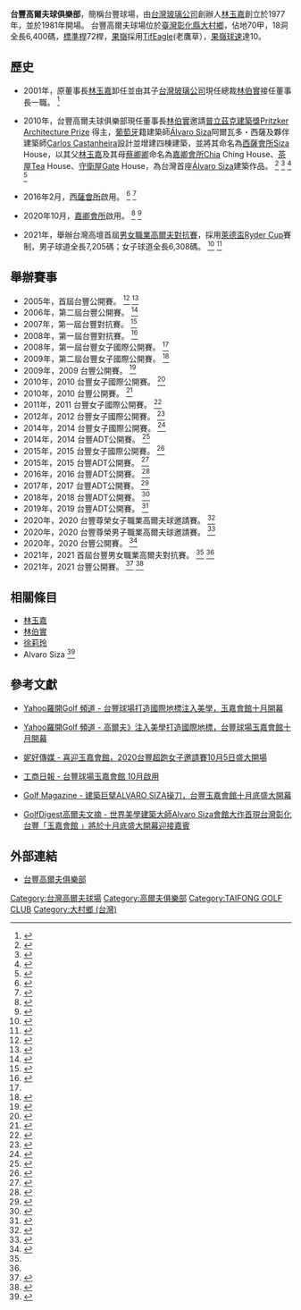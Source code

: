 {{Infobox Company
| company_name        = 台豐興業股份有限公司
| company_name_en     = Taifong Golf Club
| company_logo        = Taifong_golf_club_logo.jpg
| company_type        = [[股份有限公司|股份有限公司]]
| original_text       = 
| original_spelling   = 
| company_slogan      = 
| market_information  = 
| profit              = 
| local_code_name             = TW
| local_code             = 20771954
| predecessor         =
| successor           =
| foundation          ={{Start date and age|1977|age=no}}
| founder             = [[林玉嘉|林玉嘉]]
| location            = {{ROC-TW}}<br>[[彰化縣|彰化縣]][[大村鄉_(台灣)|大村鄉]][[學府路|學府路]]77號<br>
| area_served         = 
| key_people          = [[董事長|董事長]]：[[林伯實|林伯實]]
| industry            = 運動休閒服務業
| products            = [[高爾夫球|高爾夫球]]、[[西式餐飲|西式餐飲]]、[[中式桌菜|中式桌菜]]、[[咖啡廳|咖啡廳]]、[[輕食|輕食]]
| services            = 
| revenue             = 
| operating_income    = 
| equity              =
| num_employees       = 
| parent              = 
| divisions           = 
| subsid              = 
| zip_code            = 
| capital             = 
| market_value        = 
| accounting_period   = 
| major_shareholder   = 
| homepage            = http://www.taifonggolf.com.tw/tc/about.html
| total_asset         = 
| net_asset           = 
| P/E ratio           = 
| earnings per share  = 
| Net asset value     = 
| width               = 200px
}}


'''台豐高爾夫球俱樂部'''，簡稱台豐球場，由[[台灣玻璃公司|台灣玻璃公司]]創辦人[[林玉嘉|林玉嘉]]創立於1977年，並於1981年開場。
台豐高爾夫球場位於[[臺灣|臺灣]][[彰化縣|彰化縣]][[大村鄉_(台灣)|大村鄉]]，佔地70甲，18洞全長6,400碼，[[標準桿|標準桿]]72桿，[[果嶺|果嶺]]採用[[TifEagle|TifEagle]](老鷹草），[[果嶺球速|果嶺球速]]達10。

==歷史==
* 2001年，原董事長[[林玉嘉|林玉嘉]]卸任並由其子[[台灣玻璃公司|台灣玻璃公司]]現任總裁[[林伯實|林伯實]]接任董事長一職。 <ref>{{cite web |title=中華民國高爾夫球場事業協進會|url=http://www.taiwangca.org.tw/course/data.php?pid=9&id=128}}</ref>

* 2010年，台豐高爾夫球俱樂部現任董事長[[林伯實|林伯實]]邀請[[普立茲克建築獎|普立茲克建築獎]][[Pritzker_Architecture_Prize|Pritzker Architecture Prize]] 得主，[[葡萄牙|葡萄牙]]籍建築師[[Álvaro_Siza|Álvaro Siza]]阿爾瓦多・西薩及夥伴建築師[[Carlos_Castanheira|Carlos Castanheira]]設計並增建四棟建築，並將其命名為[[西薩會所|西薩會所]]Siza House，以其父[[林玉嘉|林玉嘉]]及其母[[蔡卿卿|蔡卿卿]]命名為[[嘉卿會所|嘉卿會所]]Chia Ching House、[[茶屋|茶屋]]Tea House、[[守衛屋|守衛屋]]Gate House，為台灣首座[[Álvaro_Siza|Álvaro Siza]]建築作品。 <ref>{{cite web|title=Alvaro Siza's Taifong Golf Club Opens in Changhua, Taiwan|url=https://www.archdaily.com/540450/alvaro-siza-s-taifong-golf-club-opens-in-taichung-taiwan|access-date=2020-08-26|archive-date=2020-11-19|archive-url=https://web.archive.org/web/20201119150038/https://www.archdaily.com/540450/alvaro-siza-s-taifong-golf-club-opens-in-taichung-taiwan|dead-url=no}}</ref> <ref>{{cite web|title=PPAPER - 台豐高爾夫俱樂部建築大師在果嶺上的詩意佈局|url=https://www.ppaper.net/page/1477|access-date=2021-01-24|archive-date=2021-01-30|archive-url=https://web.archive.org/web/20210130232340/https://www.ppaper.net/page/1477|dead-url=no}}</ref> <ref>{{cite web|title=La Vie - Álvaro Siza操刀「嘉卿會所」啟用！伏於中台灣丘陵上的白色優雅建築|url=https://www.wowlavie.com/article/ae2002115?fbclid=iwar1xg4vdauadbxpknxfmrip6szw86pwkfplfo-jjzcn-rjchgqut0yaiqrc|access-date=2021-01-24|archive-date=2021-01-29|archive-url=https://web.archive.org/web/20210129081822/https://www.wowlavie.com/article/ae2002115?fbclid=iwar1xg4vdauadbxpknxfmrip6szw86pwkfplfo-jjzcn-rjchgqut0yaiqrc|dead-url=no}}</ref> <ref>{{cite web|title=明日誌 MOT TIMES - 建築大師Álvaro Siza在台力作「台豐嘉卿會所」啟用！以回應地景的詩意語言，為彰化打造國際建築新地標|url=http://www.mottimes.com/cht/article_detail.php?serial=1207&type=1|access-date=2021-01-24|archive-date=2021-01-31|archive-url=https://web.archive.org/web/20210131030127/http://www.mottimes.com/cht/article_detail.php?serial=1207&type=1|dead-url=no}}</ref> 

* 2016年2月，[[西薩會所|西薩會所]]啟用。 <ref>{{cite web|title=Álvaro Siza－去蕪存菁必然會水到渠成 : 走讀台豐西薩會館|url=https://solomo.xinmedia.com/archi/13647-AlvaroSiza|access-date=2020-08-26|archive-date=2016-11-13|archive-url=https://web.archive.org/web/20161113012625/http://solomo.xinmedia.com/archi/13647-AlvaroSiza|dead-url=no}}</ref> <ref>{{cite web|title=Álvaro Siza－台豐高爾夫球場西薩會館The Siza House|url=https://solomo.xinmedia.com/archi/13653-AlvaroSiza|access-date=2020-08-26|archive-date=2016-11-13|archive-url=https://web.archive.org/web/20161113011535/http://solomo.xinmedia.com/archi/13653-AlvaroSiza|dead-url=no}}</ref>

* 2020年10月，[[嘉卿會所|嘉卿會所]]啟用。 <ref>{{cite web|title=Golf Magazine - 十年磨一劍，台豐球場嘉卿會所10月30日正式啟用|url=https://www.nihaopro.com/course/十年磨一劍，台豐球場嘉卿會所10月30日正式啟用/|access-date=2021-08-20|archive-date=2020-12-05|archive-url=https://web.archive.org/web/20201205143800/https://www.nihaopro.com/course/%E5%8D%81%E5%B9%B4%E7%A3%A8%E4%B8%80%E5%8A%8D%EF%BC%8C%E5%8F%B0%E8%B1%90%E7%90%83%E5%A0%B4%E5%98%89%E5%8D%BF%E6%9C%83%E6%89%8010%E6%9C%8830%E6%97%A5%E6%AD%A3%E5%BC%8F%E5%95%9F%E7%94%A8/|dead-url=no}}</ref> <ref>{{cite web|title=ALBA 阿路巴高爾夫雜誌 - 台豐高爾夫俱樂部 「嘉卿會所」正式開幕|url=https://www.albagolf.com.tw/zh-tw/life_detail/台豐高爾夫俱樂部%20「嘉卿會所」正式開幕|access-date=2021-08-20|archive-date=2020-12-02|archive-url=https://web.archive.org/web/20201202085002/https://albagolf.com.tw/zh-tw/life_detail/%E5%8F%B0%E8%B1%90%E9%AB%98%E7%88%BE%E5%A4%AB%E4%BF%B1%E6%A8%82%E9%83%A8%20%E3%80%8C%E5%98%89%E5%8D%BF%E6%9C%83%E6%89%80%E3%80%8D%E6%AD%A3%E5%BC%8F%E9%96%8B%E5%B9%95|dead-url=no}}</ref>

* 2021年，舉辦台灣高壇首屆[[男女職業高爾夫對抗賽|男女職業高爾夫對抗賽]]，採用[[萊德盃|萊德盃]][[Ryder_Cup|Ryder Cup]]賽制，男子球道全長7,205碼；女子球道全長6,308碼。 <ref name="#1">{{cite web |title=中國時報 - 台豐男女職業高爾夫對抗賽 1月12日歷史性開打|url=https://www.chinatimes.com/realtimenews/20210104003784-260403?chdtv
}}</ref> <ref name="#2">{{cite web|title=GOLF Magazine -《2021台豐男女職業高爾夫對抗賽》男女面子之爭，今起台豐球場引爆戰火|url=https://www.nihaopro.com/news/%E3%80%8A2021%E5%8F%B0%E8%B1%90%E7%94%B7%E5%A5%B3%E8%81%B7%E6%A5%AD%E9%AB%98%E7%88%BE%E5%A4%AB%E5%B0%8D%E6%8A%97%E8%B3%BD%E3%80%8B%E7%94%B7%E5%A5%B3%E9%9D%A2%E5%AD%90%E4%B9%8B%E7%88%AD%EF%BC%8C/|access-date=2021-01-24|archive-date=2021-07-18|archive-url=https://web.archive.org/web/20210718194155/https://www.nihaopro.com/news/%E3%80%8A2021%E5%8F%B0%E8%B1%90%E7%94%B7%E5%A5%B3%E8%81%B7%E6%A5%AD%E9%AB%98%E7%88%BE%E5%A4%AB%E5%B0%8D%E6%8A%97%E8%B3%BD%E3%80%8B%E7%94%B7%E5%A5%B3%E9%9D%A2%E5%AD%90%E4%B9%8B%E7%88%AD%EF%BC%8C/}}</ref>

== 舉辦賽事 ==
* 2005年，首屆台豐公開賽。 <ref>{{cite web |title=指傳媒 - 2016 台豐ADT公開賽台灣李玠柏打70桿，以140桿與美國的韋曼（Johannes Veerman）暫並列第三。|url=http://www.touchmedia.tw/?p=426060}}</ref> <ref>{{cite web |title=TPGA台灣職業高爾夫球協會 - 2019 台豐ADT公開賽 記者會新聞稿|url=https://www.tpga.org.tw/index.php/Home/Index/newsDetail/news_id/759/type/2/p/1.html}}</ref>
* 2006年，第二屆台豐公開賽。 <ref>{{cite web |title=台灣數位高爾夫文物館 - 新生代好手---詹益信|url=http://www.gcs.org.tw/golf/famous/fa_17.html}}</ref>
* 2007年，第一屆台豐對抗賽。 <ref>{{cite web |title=自由時報 - 台豐高球對抗賽/老將對抗女將 今起比高下|url=https://sports.ltn.com.tw/news/paper/110809}}</ref>
* 2008年，第一屆台豐對抗賽。 <ref name="#3">{{cite web |title=自由時報 - 台豐對抗賽╱長春大勝 薑還是老的辣|url=https://sports.ltn.com.tw/news/paper/180247}}</ref>
* 2008年，第一屆台豐女子國際公開賽。 <ref name="#3"/>
* 2009年，第二屆台豐女子國際公開賽。 <ref>{{cite web|title=維基百科 - 盧曉晴奪冠紀錄|url=https://zh.wikipedia.org/wiki/盧曉晴|access-date=2021-08-20|archive-date=2019-06-29|archive-url=https://web.archive.org/web/20190629211851/https://zh.wikipedia.org/wiki/%E7%9B%A7%E6%9B%89%E6%99%B4|dead-url=no}}</ref>
* 2009年，2009 台豐公開賽。 <ref>{{cite web |title=自由時報 - 台豐高爾夫公開賽第一回合／詹益信 抗風英雄|url=https://sports.ltn.com.tw/news/paper/314198}}</ref>
* 2010年，2010 台豐女子國際公開賽。 <ref>{{cite web |title=女子職業高爾夫球協會 - 曾雅妮 Ya-Ni TSENG出賽紀錄|url=http://www.tlpga.org.tw/Member_Detail.php?tag=up&autono=52}}</ref>
* 2010年，2010 台豐公開賽。 <ref>{{cite web |title=GOLF101 - 2018 台豐ADT公開賽 最終回合 |url=https://www.golf101.golf/golf101/2018-taifong-adt-final/2429}}</ref>
* 2011年，2011 台豐女子國際公開賽。 <ref>{{cite web |title=CARSTUFF人車事 -【原廠新聞】「2011台豐女子國際公開賽」落幕！奧迪汽車熱情贊助一桿進洞大獎|url=https://www.carstuff.com.tw/car-news/item/1164-2011.html}}</ref>
* 2012年，2012 台豐女子國際公開賽。 <ref>{{cite web|title=台灣女子職業高爾夫球協會 - 2012台豐女子國際公開賽比賽資料|url=http://www.tlpga.org.tw/Games_index.php?gno=14|access-date=2020-08-28|archive-date=2012-11-30|archive-url=https://web.archive.org/web/20121130060314/http://www.tlpga.org.tw/Games_index.php?gno=14|dead-url=no}}</ref>
* 2014年，2014 台豐女子國際公開賽。 <ref>{{cite web |title=台灣女子職業高爾夫球協會 - 2014 台豐女子國際公開賽賽事新聞|url=http://www.tlpga.org.tw/Games_NewsDetail.php?gno=100&autono=99}}</ref>
* 2014年，2014 台豐ADT公開賽。 <ref>{{cite web|title=自由時報 - 2014 台豐ADT公開賽 加賽勝4人 詹世昌近3場全冠|url=https://sports.ltn.com.tw/news/paper/799512|access-date=2020-08-28|archive-date=2018-11-27|archive-url=https://web.archive.org/web/20181127101719/http://sports.ltn.com.tw/news/paper/799512|dead-url=no}}</ref>
* 2015年，2015 台豐女子國際公開賽。 <ref>{{cite web |title=指傳媒 - 2015年台豐女子國際公開賽 郭艾榛逆轉獲勝,奪下職業生涯第一座冠軍|url=http://www.touchmedia.tw/?p=233400}}</ref>
* 2015年，2015 台豐ADT公開賽。 <ref>{{cite web|title=自由時報 - 2015台豐ADT公開賽 泰國年輕選手拉塔農奪冠|url=https://sports.ltn.com.tw/news/breakingnews/1398486|access-date=2020-08-28|archive-date=2018-12-06|archive-url=https://web.archive.org/web/20181206071331/http://sports.ltn.com.tw/news/breakingnews/1398486|dead-url=no}}</ref>
* 2016年，2016 台豐ADT公開賽。 <ref>{{cite web |title=中国女子职业高尔夫球协会 - 2016台豐ADT公開賽|url=https://www.tpga.org.tw/mobile/index.php/Index/detail/parid/81/match_id/4027/mtid/101/id/278.html}}</ref>
* 2017年，2017 台豐ADT公開賽。 <ref>{{cite web |title=GolfDigest高爾夫文摘 - 2017 台豐ADT公開賽最終回|url=https://www.golfdigestweb.com.tw/article/1139}}</ref>
* 2018年，2018 台豐ADT公開賽。 <ref>{{cite web |title=GolfDigest高爾夫文摘 - 2018台豐ADT公開賽 20國家150位好手角逐冠軍杯|url=https://www.golfdigestweb.com.tw/article/2184}}</ref>
* 2019年，2019 台豐ADT公開賽。 <ref>{{cite web |title=TPGA台灣職業高爾夫球協會 - 2019 台豐ADT公開賽|url=https://www.tpga.org.tw/index.php/Home/Index/newsDetail/news_id/759/type/2/p/1.html}}</ref>
* 2020年，2020 台豐尊榮女子職業高爾夫球邀請賽。 <ref>{{cite web|title=Golf Magazine - 2020台豐尊榮女子職業高爾夫邀請賽|url=https://www.nihaopro.com/news/《2020台豐尊榮女子職業高爾夫邀請賽》為嘉卿會所/|access-date=2022-06-09|archive-date=2021-07-18|archive-url=https://web.archive.org/web/20210718193540/https://www.nihaopro.com/news/%E3%80%8A2020%E5%8F%B0%E8%B1%90%E5%B0%8A%E6%A6%AE%E5%A5%B3%E5%AD%90%E8%81%B7%E6%A5%AD%E9%AB%98%E7%88%BE%E5%A4%AB%E9%82%80%E8%AB%8B%E8%B3%BD%E3%80%8B%E7%82%BA%E5%98%89%E5%8D%BF%E6%9C%83%E6%89%80/}}</ref>
* 2020年，2020 台豐尊榮男子職業高爾夫球邀請賽。 <ref>{{cite web|title=《2020台豐尊榮男子職業高爾夫邀請賽》 職業業餘配對賽加碼開球大比拚，高藤一桿上果嶺贏獎金|url=https://www.nihaopro.com/news/%E3%80%8A2020%E5%8F%B0%E8%B1%90%E5%B0%8A%E6%A6%AE%E7%94%B7%E5%AD%90%E8%81%B7%E6%A5%AD%E9%AB%98%E7%88%BE%E5%A4%AB%E9%82%80%E8%AB%8B%E8%B3%BD%E3%80%8B-%E8%81%B7%E6%A5%AD%E6%A5%AD%E9%A4%98%E9%85%8D/|access-date=2020-11-20|archive-date=2020-12-05|archive-url=https://web.archive.org/web/20201205152716/https://www.nihaopro.com/news/%E3%80%8A2020%E5%8F%B0%E8%B1%90%E5%B0%8A%E6%A6%AE%E7%94%B7%E5%AD%90%E8%81%B7%E6%A5%AD%E9%AB%98%E7%88%BE%E5%A4%AB%E9%82%80%E8%AB%8B%E8%B3%BD%E3%80%8B-%E8%81%B7%E6%A5%AD%E6%A5%AD%E9%A4%98%E9%85%8D/|dead-url=no}}</ref>
* 2020年，2020 台豐公開賽。 <ref>{{cite web |title=TPGA 台灣職業高爾夫球協會 - 2020台豐公開賽|url=https://www.tpga.org.tw/index.php/Home/Index/newsDetail/news_id/838/type/2/p/1.html}}</ref>
* 2021年，2021 首屆台豐男女職業高爾夫對抗賽。 <ref name="#1"/> <ref name="#2"/>
* 2021年，2021 台豐公開賽。 <ref>{{cite web|title=GOLF Magazine -《2021 台豐公開賽》毫無懸念，李玠柏笑納台巡年度第五勝|url=https://www.nihaopro.com/news/%E3%80%8A2021%E5%8F%B0%E8%B1%90%E5%85%AC%E9%96%8B%E8%B3%BD%E3%80%8B%E6%AF%AB%E7%84%A1%E6%87%B8%E5%BF%B5%EF%BC%8C%E6%9D%8E%E7%8E%A0%E6%9F%8F%E7%AC%91%E7%B4%8D%E5%8F%B0%E5%B7%A1%E5%B9%B4%E5%BA%A6/|access-date=2022-01-04|archive-date=2022-01-04|archive-url=https://web.archive.org/web/20220104045503/https://www.nihaopro.com/news/%e3%80%8a2021%e5%8f%b0%e8%b1%90%e5%85%ac%e9%96%8b%e8%b3%bd%e3%80%8b%e6%af%ab%e7%84%a1%e6%87%b8%e5%bf%b5%ef%bc%8c%e6%9d%8e%e7%8e%a0%e6%9f%8f%e7%ac%91%e7%b4%8d%e5%8f%b0%e5%b7%a1%e5%b9%b4%e5%ba%a6/}}</ref> <ref>{{cite web|title=GOLF Digest - 2021 台豐公開賽 30 日展開，賽前 16 強表演賽呂偉智 10 萬元先行入袋|url=https://www.golfdigestweb.com.tw/article/4007|access-date=2022-01-04|archive-date=2022-01-04|archive-url=https://web.archive.org/web/20220104045421/https://www.golfdigestweb.com.tw/article/4007}}</ref>

== 相關條目 ==
* [[林玉嘉|林玉嘉]]
* [[林伯實|林伯實]]
* [[徐莉玲|徐莉玲]]
* Alvaro Siza <ref>{{cite web |title=Álvaro Siza Vieira From Wikipedia |url=https://en.wikipedia.org/wiki/Álvaro_Siza_Vieira |access-date=2021-08-20 |archive-date=2020-11-15 |archive-url=https://web.archive.org/web/20201115211032/https://en.wikipedia.org/wiki/%C3%81lvaro_Siza_Vieira |dead-url=no }}</ref>

== 參考文獻 ==
{{reflist}}
*{{zh-tw}} [https://tw.news.yahoo.com/羅開影音-台豐球場打造國際地標注入美學-玉嘉會館十月開幕-022915754.html/ Yahoo羅開Golf 頻道 - 台豐球場打造國際地標注入美學，玉嘉會館十月開幕]
*{{zh-tw}} [https://tw.sports.yahoo.com/news/高爾夫-注入美學打造國際地標-台豐球場玉嘉會館十月開幕-233325968.html/ Yahoo羅開Golf 頻道 - 高爾夫》注入美學打造國際地標，台豐球場玉嘉會館十月開幕] {{Wayback|url=https://tw.sports.yahoo.com/news/%E9%AB%98%E7%88%BE%E5%A4%AB-%E6%B3%A8%E5%85%A5%E7%BE%8E%E5%AD%B8%E6%89%93%E9%80%A0%E5%9C%8B%E9%9A%9B%E5%9C%B0%E6%A8%99-%E5%8F%B0%E8%B1%90%E7%90%83%E5%A0%B4%E7%8E%89%E5%98%89%E6%9C%83%E9%A4%A8%E5%8D%81%E6%9C%88%E9%96%8B%E5%B9%95-233325968.html/ |date=20210116045215 }} 
*{{zh-tw}} [https://www.nihaopro.com/course/喜迎玉嘉會館，2020台豐超跑女子邀請賽10月5日盛大開// 妮好傳媒 - 喜迎玉嘉會館，2020台豐超跑女子邀請賽10月5日盛大開場] {{Wayback|url=https://www.nihaopro.com/course/%E5%96%9C%E8%BF%8E%E7%8E%89%E5%98%89%E6%9C%83%E9%A4%A8%EF%BC%8C2020%E5%8F%B0%E8%B1%90%E8%B6%85%E8%B7%91%E5%A5%B3%E5%AD%90%E9%82%80%E8%AB%8B%E8%B3%BD10%E6%9C%885%E6%97%A5%E7%9B%9B%E5%A4%A7%E9%96%8B// |date=20200920033342 }} 
*{{zh-tw}} [https://admin.ctee.com.tw/industrynews/consumption/295738.html?fbclid=IwAR2VW3j8ejfJls-8wP01os3uiQunJZVqkdmxx0uE3zzdNb7m-7itt543ZPc/ 工商日報 - 台豐球場玉嘉會館 10月啟用] 
*{{zh-tw}} [https://www.nihaopro.com/course/建築巨擘alvaro-siza操刀，台豐玉嘉會館十月底盛大開幕/ Golf Magazine - 建築巨擘ALVARO SIZA操刀，台豐玉嘉會館十月底盛大開幕] {{Wayback|url=https://www.nihaopro.com/course/%E5%BB%BA%E7%AF%89%E5%B7%A8%E6%93%98alvaro-siza%E6%93%8D%E5%88%80%EF%BC%8C%E5%8F%B0%E8%B1%90%E7%8E%89%E5%98%89%E6%9C%83%E9%A4%A8%E5%8D%81%E6%9C%88%E5%BA%95%E7%9B%9B%E5%A4%A7%E9%96%8B%E5%B9%95/ |date=20201001194905 }} 
*{{zh-tw}} [https://www.golfdigestweb.com.tw/article/3238?fbclid=IwAR3fb2bDLXQh7LG7_XjwEXKNVLe2cle7PzBJlQdEHSNTW-KE14nOUGDLQ_E/ GolfDigest高爾夫文摘 - 世界美學建築大師Alvaro Siza會館大作首現台灣彰化台豐「玉嘉會館 」將於十月底盛大開幕迎接嘉賓] 

== 外部連結 ==
*{{zh-tw}} [http://www.taifonggolf.com.tw/tc/about.html 台豐高爾夫俱樂部] {{Wayback|url=http://www.taifonggolf.com.tw/tc/about.html |date=20200814143423 }}

[[Category:台灣高爾夫球場|Category:台灣高爾夫球場]]
[[Category:高爾夫俱樂部|Category:高爾夫俱樂部]]
[[Category:TAIFONG_GOLF_CLUB|Category:TAIFONG GOLF CLUB]]
[[Category:大村鄉_(台灣)|Category:大村鄉 (台灣)]]